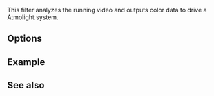 {{Module|name=atmo|type=Video filter|first_version=0.9.0|last_version=2.2.8|description= outputs colour data via a serial connection to a Atmolight system}}

This filter analyzes the running video and outputs color data to drive a Atmolight system.

== Options ==

== Example ==

== See also ==

{{Documentation footer}}